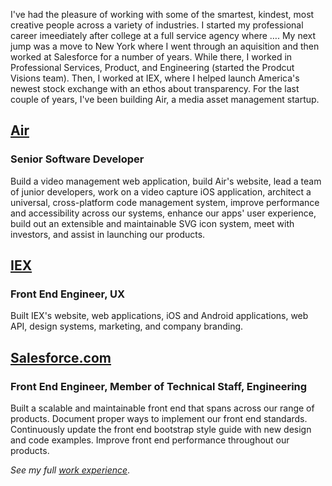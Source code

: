 I've had the pleasure of working with some of the smartest, kindest, most creative people across a variety of industries. I started my professional career imeediately after college at a full service agency where …. My next jump was a move to New York where I went through an aquisition and then worked at Salesforce for a number of years. While there, I worked in Professional Services, Product, and Engineering (started the Prodcut Visions team). Then, I worked at IEX, where I helped launch America's newest stock exchange with an ethos about transparency. For the last couple of years, I've been building Air, a media asset management startup.

## [Air](https://www.aircamera.com/)

### Senior Software Developer

Build a video management web application, build Air's website, lead a team of junior developers, work on a video capture iOS application, architect a universal, cross-platform code management system, improve performance and accessibility across our systems, enhance our apps' user experience, build out an extensible and maintainable SVG icon system, meet with investors, and assist in launching our products.

## [IEX](https://iextrading.com)

### Front End Engineer, UX

Built IEX's website, web applications, iOS and Android applications, web API, design systems, marketing, and company branding.

## [Salesforce.com](https://www.salesforce.com/)

### Front End Engineer, Member of Technical Staff, Engineering

Built a scalable and maintainable front end that spans across our range of products. Document proper ways to implement our front end standards. Continuously update the front end bootstrap style guide with new design and code examples. Improve front end performance throughout our products.

_See my full [work experience](/experience)_.
